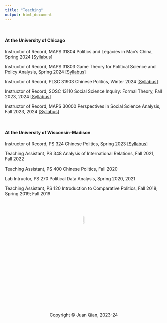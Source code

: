 ```yaml
---
title: "Teaching"
output: html_document
---
```


<br>

#### **At the University of Chicago**

Instructor of Record, MAPS 31804 Politics and Legacies in Mao's China, Spring 2024 [[Syllabus](syllabi/MAPS31804.pdf)]

Instructor of Record, MAPS 31803 Game Theory for Political Science and Policy Analysis, Spring 2024 [[Syllabus](syllabi/MAPS31803.pdf)]

Instructor of Record, PLSC 31903 Chinese Politics, Winter 2024 [[Syllabus](syllabi/PLSC31903.pdf)]

Instructor of Record, SOSC 13110 Social Science Inquiry: Formal Theory, Fall 2023, 2024 [[Syllabus](syllabi/SOSC13110.pdf)]

Instructor of Record, MAPS 30000 Perspectives in Social Science Analysis, Fall 2023, 2024 [[Syllabus](syllabi/MAPS30000.pdf)]

<br>

#### **At the University of Wisconsin--Madison**

Instructor of Record, PS 324 Chinese Politics, Spring 2023 [[Syllabus](syllabi/PS324.pdf)]

Teaching Assistant, PS 348 Analysis of International Relations, Fall 2021, Fall 2022

Teaching Assistant, PS 400 Chinese Politics, Fall 2020

Lab Intructor, PS 270 Political Data Analysis, Spring 2020, 2021

Teaching Assistant, PS 120 Introduction to Comparative Politics, Fall 2018; Spring 2019; Fall 2019



<br>
<br>
<br>
<center> <img src="juan_logo.png" style="width:7.5%">
<br>
<center> Copyright © Juan Qian, 2023-24